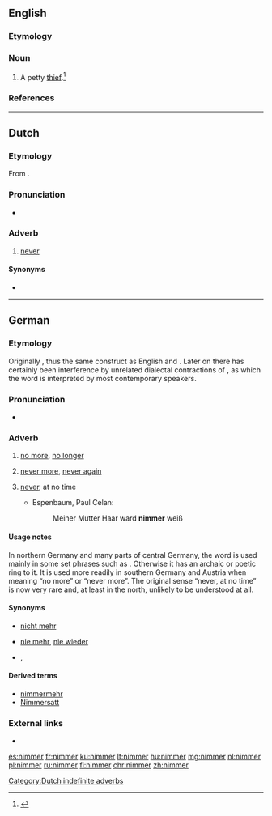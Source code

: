==English==

===Etymology===
{{suffix|nim|er|lang=en}}

===Noun===
{{en-noun}}

# A petty [[thief]].<ref>{{cite-book |title= Blacks Law Dictionary |edition=Abridged Eighth |author=Garner, Bryan A.
|year= 2005 |publisher=Thomson/West |isbn= 0314158634 |page= 880 |text=}}</ref>

===References===
<references/>

----

==Dutch==

===Etymology===
From {{prefix|n|immer|lang=nl}}.

===Pronunciation===
* {{audio|Nl-nimmer.ogg|Audio|lang=nl}}

===Adverb===
{{nl-adv}}

# [[never]]

====Synonyms====
* {{l|nl|nooit}}

[[Category:Dutch indefinite adverbs]]

----

==German==

===Etymology===
Originally {{prefix|n|immer|lang=de}}, thus the same construct as English {{term|ever|lang=en}} and {{term|never|lang=en}}. Later on there has certainly been interference by unrelated dialectal contractions of {{term|nicht mehr|lang=de}}, as which the word is interpreted by most contemporary speakers.

===Pronunciation===
* {{IPA|/ˈnɪmɐ/|lang=de}}

===Adverb===
{{head|de|adverb}}

# {{context|regional|chiefly|southern Germany|Austria|lang=de}} [[no more]], [[no longer]]
# {{context|regional|chiefly|southern Germany|Austria|lang=de}} [[never more]], [[never again]]
# {{context|archaic|lang=de}} [[never]], at no time
#* Espenbaum, Paul Celan:
#*: Meiner Mutter Haar ward '''nimmer''' weiß
      

====Usage notes====
In northern Germany and many parts of central Germany, the word is used mainly in some set phrases such as {{term|nie und nimmer||not by any means|lang=de}}. Otherwise it has an archaic or poetic ring to it. It is used more readily in southern Germany and Austria when meaning “no more” or “never more”. The original sense “never, at no time” is now very rare and, at least in the north, unlikely to be understood at all.

====Synonyms====
* {{sense|no more}} [[nicht mehr]]
* {{sense|never again}} [[nie mehr]], [[nie wieder]]
* {{sense|never}} {{l|de|nie}}, {{l|de|niemals}}

====Derived terms====
* [[nimmermehr]]
* [[Nimmersatt]]

===External links===
* {{R:Duden}}

[[es:nimmer]]
[[fr:nimmer]]
[[ku:nimmer]]
[[lt:nimmer]]
[[hu:nimmer]]
[[mg:nimmer]]
[[nl:nimmer]]
[[pl:nimmer]]
[[ru:nimmer]]
[[fi:nimmer]]
[[chr:nimmer]]
[[zh:nimmer]]